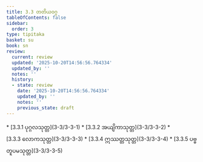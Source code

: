```yaml
---
title: 3.3 တတိယဝဂ္ဂ
tableOfContents: false
sidebar:
  order: 3
type: tipitaka
basket: su
book: sn
review:
  current: review
  updated: '2025-10-20T14:56:56.764334'
  updated_by: ''
  notes: ''
  history:
  - state: review
    date: '2025-10-20T14:56:56.764334'
    updated_by: ''
    notes: ''
    previous_state: draft
---
```



<DynamicBreadcrumb />


<ReviewStatus review={frontmatter.review} showDetails={true} />

<HypothesisAnnotation frontmatter={frontmatter} />



<TableOfContents book="sn" section="3.3">
* [3.3.1 ပုဂ္ဂလသုတ္တ](3-3/3-3-1)
* [3.3.2 အယျိကာသုတ္တ](3-3/3-3-2)
* [3.3.3 လောကသုတ္တ](3-3/3-3-3)
* [3.3.4 ဣဿတ္တသုတ္တ](3-3/3-3-4)
* [3.3.5 ပဗ္ဗတူပမသုတ္တ](3-3/3-3-5)
</TableOfContents>